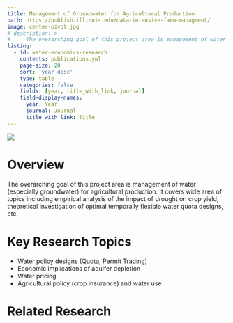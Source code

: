 ```yaml
---
title: Management of Groundwater for Agricultural Production
path: https://publish.illinois.edu/data-intensive-farm-managment/
image: center-pivot.jpg
# description: >
#     The overarching goal of this project area is management of water (especially groundwater) for agricultural production. It covers wide area of topics including empirical analysis of the impact of drought on crop yield, theoretical investigation of optimal temporally flexible water quota designs, etc.
listing:
  - id: water-economics-research
    contents: publications.yml
    page-size: 20
    sort: 'year desc'
    type: table
    categories: false
    fields: [year, title_with_link, journal]
    field-display-names:
      year: Year
      journal: Journal
      title_with_link: Title
---
```


![](center-pivot.jpg)

# Overview

The overarching goal of this project area is management of water (especially groundwater) for agricultural production. It covers wide area of topics including empirical analysis of the impact of drought on crop yield, theoretical investigation of optimal temporally flexible water quota designs, etc.

# Key Research Topics

+ Water policy designs (Quota, Permit Trading)
+ Economic implications of aquifer depletion 
+ Water pricing
+ Agricultural policy (crop insurance) and water use

# Related Research

:::{#water-economics-research}
:::